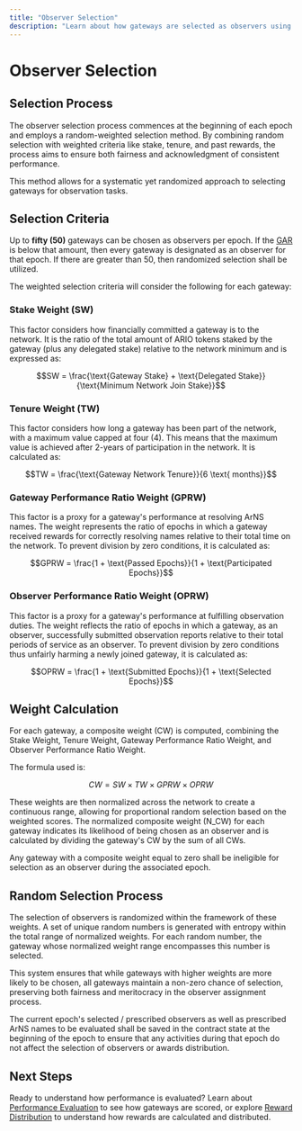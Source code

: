 ```yaml
---
title: "Observer Selection"
description: "Learn about how gateways are selected as observers using weighted random selection"
---
```


# Observer Selection

## Selection Process

The observer selection process commences at the beginning of each epoch and employs a random-weighted selection method. By combining random selection with weighted criteria like stake, tenure, and past rewards, the process aims to ensure both fairness and acknowledgment of consistent performance.

This method allows for a systematic yet randomized approach to selecting gateways for observation tasks.

## Selection Criteria

Up to **fifty (50)** gateways can be chosen as observers per epoch. If the [GAR](/learn/gateways/gateway-network#gateway-address-registry-gar) is below that amount, then every gateway is designated as an observer for that epoch. If there are greater than 50, then randomized selection shall be utilized.

The weighted selection criteria will consider the following for each gateway:

### Stake Weight (SW)

This factor considers how financially committed a gateway is to the network. It is the ratio of the total amount of ARIO tokens staked by the gateway (plus any delegated stake) relative to the network minimum and is expressed as:

```math
SW = \frac{\text{Gateway Stake} + \text{Delegated Stake}}{\text{Minimum Network Join Stake}}
```

### Tenure Weight (TW)

This factor considers how long a gateway has been part of the network, with a maximum value capped at four (4). This means that the maximum value is achieved after 2-years of participation in the network. It is calculated as:

```math
TW = \frac{\text{Gateway Network Tenure}}{6 \text{ months}}
```

### Gateway Performance Ratio Weight (GPRW)

This factor is a proxy for a gateway's performance at resolving ArNS names. The weight represents the ratio of epochs in which a gateway received rewards for correctly resolving names relative to their total time on the network. To prevent division by zero conditions, it is calculated as:

```math
GPRW = \frac{1 + \text{Passed Epochs}}{1 + \text{Participated Epochs}}
```

### Observer Performance Ratio Weight (OPRW)

This factor is a proxy for a gateway's performance at fulfilling observation duties. The weight reflects the ratio of epochs in which a gateway, as an observer, successfully submitted observation reports relative to their total periods of service as an observer. To prevent division by zero conditions thus unfairly harming a newly joined gateway, it is calculated as:

```math
OPRW = \frac{1 + \text{Submitted Epochs}}{1 + \text{Selected Epochs}}
```

## Weight Calculation

For each gateway, a composite weight (CW) is computed, combining the Stake Weight, Tenure Weight, Gateway Performance Ratio Weight, and Observer Performance Ratio Weight.

The formula used is:

```math
CW = SW \times TW \times GPRW \times OPRW
```

These weights are then normalized across the network to create a continuous range, allowing for proportional random selection based on the weighted scores. The normalized composite weight (N_CW) for each gateway indicates its likelihood of being chosen as an observer and is calculated by dividing the gateway's CW by the sum of all CWs.

Any gateway with a composite weight equal to zero shall be ineligible for selection as an observer during the associated epoch.

## Random Selection Process

The selection of observers is randomized within the framework of these weights. A set of unique random numbers is generated with entropy within the total range of normalized weights. For each random number, the gateway whose normalized weight range encompasses this number is selected.

This system ensures that while gateways with higher weights are more likely to be chosen, all gateways maintain a non-zero chance of selection, preserving both fairness and meritocracy in the observer assignment process.

The current epoch's selected / prescribed observers as well as prescribed ArNS names to be evaluated shall be saved in the contract state at the beginning of the epoch to ensure that any activities during that epoch do not affect the selection of observers or awards distribution.

## Next Steps

Ready to understand how performance is evaluated? Learn about [Performance Evaluation](/learn/oip/performance-evaluation) to see how gateways are scored, or explore [Reward Distribution](/learn/oip/reward-distribution) to understand how rewards are calculated and distributed.
